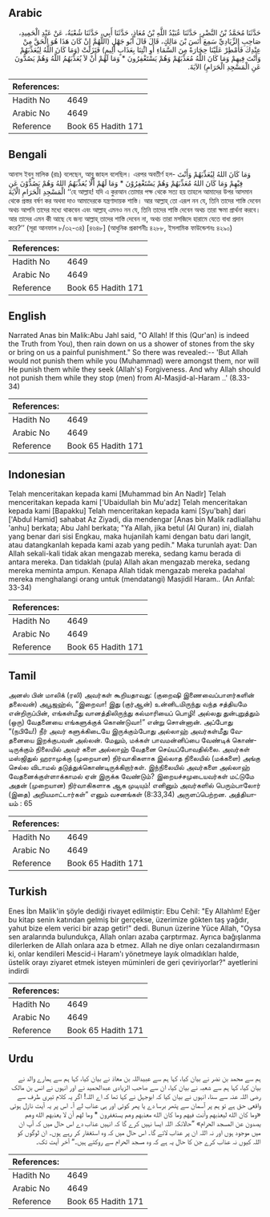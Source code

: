 ## Arabic


<div dir="rtl" lang="ar" style={{fontSize:'larger',backgroundColor:'#f8f9fa',padding:20}}>
حَدَّثَنَا مُحَمَّدُ بْنُ النَّضْرِ، حَدَّثَنَا عُبَيْدُ اللَّهِ بْنُ مُعَاذٍ، حَدَّثَنَا أَبِي، حَدَّثَنَا شُعْبَةُ، عَنْ عَبْدِ الْحَمِيدِ، صَاحِبِ الزِّيَادِيِّ سَمِعَ أَنَسَ بْنَ مَالِكٍ، قَالَ قَالَ أَبُو جَهْلٍ ‏(‏اللَّهُمَّ إِنْ كَانَ هَذَا هُوَ الْحَقَّ مِنْ عِنْدِكَ فَأَمْطِرْ عَلَيْنَا حِجَارَةً مِنَ السَّمَاءِ أَوِ ائْتِنَا بِعَذَابٍ أَلِيمٍ‏)‏ فَنَزَلَتْ ‏(‏وَمَا كَانَ اللَّهُ لِيُعَذِّبَهُمْ وَأَنْتَ فِيهِمْ وَمَا كَانَ اللَّهُ مُعَذِّبَهُمْ وَهُمْ يَسْتَغْفِرُونَ * وَمَا لَهُمْ أَنْ لاَ يُعَذِّبَهُمُ اللَّهُ وَهُمْ يَصُدُّونَ عَنِ الْمَسْجِدِ الْحَرَامِ‏)‏ الآيَةَ‏.‏
</div>
<div style={{backgroundColor:'#f8f9fa',padding:20, marginBottom: 10}}><table> <thead> <tr> <th>References:</th> <th></th> </tr> </thead> <tbody><tr><td>Hadith No</td><td>4649</td></tr><tr><td>Arabic No</td><td>4649</td></tr><tr><td>Reference</td><td>Book 65 Hadith 171</td></tr></tbody></table></div>

## Bengali


<div dir="ltr" lang="bn" style={{fontSize:'larger',backgroundColor:'#f8f9fa',padding:20}}>
আনাস ইবনু মালিক (রাঃ) বলেছেন, আবূ জাহল বলেছিল। এরপর অবতীর্ণ হল- وَمَا كَانَ اللهُ لِيُعَذِّبَهُمْ وَأَنْتَ فِيْهِمْ وَمَا كَانَ اللهُ مُعَذِّبَهُمْ وَهُمْ يَسْتَغْفِرُوْنَ * وَمَا لَهُمْ أَلَّا يُعَذِّبَهُمُ اللهُ وَهُمْ يَصُدُّوْنَ عَنِ الْمَسْجِدِ الْحَرَامِ الْآيَةَ ‘‘হে আল্লাহ! যদি এ কুরআন তোমার পক্ষ থেকে সত্য হয় তাহলে আমাদের উপর আসমান থেকে প্রস্তর বর্ষণ কর অথবা দাও আমাদেরকে যন্ত্রণাদায়ক শাস্তি। আর আল্লাহ্ তো এরূপ নন যে, তিনি তাদের শাস্তি দেবেন অথচ আপনি তাদের মধ্যে থাকবেন এবং আল্লাহ্ এমনও নন যে, তিনি তাদের শাস্তি দেবেন অথচ তারা ক্ষমা প্রার্থনা করবে। আর তাদের এমন কী আছে যে জন্য আল্লাহ্ তাদের শাস্তি দেবেন না, অথচ তারা মসজিদে হারামে যেতে বাধা প্রদান করে?’’ (সূরা আনফাল ৮/৩২-৩৪) [৪৬৪৮] (আধুনিক প্রকাশনীঃ ৪২৮৮, ইসলামিক ফাউন্ডেশনঃ ৪২৯০)
</div>
<div style={{backgroundColor:'#f8f9fa',padding:20, marginBottom: 10}}><table> <thead> <tr> <th>References:</th> <th></th> </tr> </thead> <tbody><tr><td>Hadith No</td><td>4649</td></tr><tr><td>Arabic No</td><td>4649</td></tr><tr><td>Reference</td><td>Book 65 Hadith 171</td></tr></tbody></table></div>

## English


<div dir="ltr" lang="en" style={{fontSize:'larger',backgroundColor:'#f8f9fa',padding:20}}>
Narrated Anas bin Malik:Abu Jahl said, "O Allah! If this (Qur'an) is indeed the Truth from You), then rain down on us a shower of stones from the sky or bring on us a painful punishment." So there was revealed:-- 'But Allah would not punish them while you (Muhammad) were amongst them, nor will He punish them while they seek (Allah's) Forgiveness. And why Allah should not punish them while they stop (men) from Al-Masjid-al-Haram ..' (8.33-34)
</div>
<div style={{backgroundColor:'#f8f9fa',padding:20, marginBottom: 10}}><table> <thead> <tr> <th>References:</th> <th></th> </tr> </thead> <tbody><tr><td>Hadith No</td><td>4649</td></tr><tr><td>Arabic No</td><td>4649</td></tr><tr><td>Reference</td><td>Book 65 Hadith 171</td></tr></tbody></table></div>

## Indonesian


<div dir="ltr" lang="id" style={{fontSize:'larger',backgroundColor:'#f8f9fa',padding:20}}>
Telah menceritakan kepada kami [Muhammad bin An Nadlr] Telah menceritakan kepada kami ['Ubaidullah bin Mu'adz] Telah menceritakan kepada kami [Bapakku] Telah menceritakan kepada kami [Syu'bah] dari ['Abdul Hamid] sahabat Az Ziyadi, dia mendengar [Anas bin Malik radliallahu 'anhu] berkata; Abu Jahl berkata; "Ya Allah, jika betul (Al Quran) ini, dialah yang benar dari sisi Engkau, maka hujanilah kami dengan batu dari langit, atau datangkanlah kepada kami azab yang pedih." Maka turunlah ayat: Dan Allah sekali-kali tidak akan mengazab mereka, sedang kamu berada di antara mereka. Dan tidaklah (pula) Allah akan mengazab mereka, sedang mereka meminta ampun. Kenapa Allah tidak mengazab mereka padahal mereka menghalangi orang untuk (mendatangi) Masjidil Haram.. (An Anfal: 33-34)
</div>
<div style={{backgroundColor:'#f8f9fa',padding:20, marginBottom: 10}}><table> <thead> <tr> <th>References:</th> <th></th> </tr> </thead> <tbody><tr><td>Hadith No</td><td>4649</td></tr><tr><td>Arabic No</td><td>4649</td></tr><tr><td>Reference</td><td>Book 65 Hadith 171</td></tr></tbody></table></div>

## Tamil


<div dir="ltr" lang="ta" style={{fontSize:'larger',backgroundColor:'#f8f9fa',padding:20}}>
அனஸ் பின் மாலிக் (ரலி) அவர்கள் கூறியதாவது: (குறைஷி இணைவைப்பாளர்களின் தலைவன்) அபூஜஹ்ல், “இறைவா! இது (குர்ஆன்) உன்னிடமிருந்து வந்த சத்தியமே என்றிருப்பின், எங்கள்மீது வானத்திலிருந்து கல்மாரியைப் பொழி! அல்லது துன்புறுத்தும் (ஒரு) வேதனையை எங்களுக்குக் கொண்டுவா!” என்று சொன்னான். அப்போது “(நபியே!) நீர் அவர் களுக்கிடையே இருக்கும்போது அல்லாஹ் அவர்கள்மீது வேதனையை இறக்குபவன் அல்லன். மேலும், மக்கள் பாவமன்னிப்பை வேண்டிக் கொண்டிருக்கும் நிலையில் அவர் களை அல்லாஹ் வேதனை செய்யப்போவதில்லை. அவர்கள் மஸ்ஜிதுல் ஹராமுக்கு (முறையான) நிர்வாகிகளாக இல்லாத நிலையில் (மக்களை) அங்கு செல்ல விடாமல் தடுத்துக்கொண்டிருக்கிறார்கள். இந்நிலையில் அவர்களை அல்லாஹ் வேதனைக்குள்ளாக்காமல் ஏன் இருக்க வேண்டும்? இறையச்சமுடையவர்கள் மட்டுமே அதன் (முறையான) நிர்வாகிகளாக ஆக முடியும்! எனினும் அவர்களில் பெரும்பாலோர் (இதை) அறியமாட்டார்கள்” எனும் வசனங்கள் (8:33,34) அருளப்பெற்றன. அத்தியாயம் : 65
</div>
<div style={{backgroundColor:'#f8f9fa',padding:20, marginBottom: 10}}><table> <thead> <tr> <th>References:</th> <th></th> </tr> </thead> <tbody><tr><td>Hadith No</td><td>4649</td></tr><tr><td>Arabic No</td><td>4649</td></tr><tr><td>Reference</td><td>Book 65 Hadith 171</td></tr></tbody></table></div>

## Turkish


<div dir="ltr" lang="tr" style={{fontSize:'larger',backgroundColor:'#f8f9fa',padding:20}}>
Enes İbn Malik'in şöyle dediği rivayet edilmiştir: Ebu Cehil: "Ey Allahlım! Eğer bu kitap senin katından gelmiş bir gerçekse, üzerimize gökten taş yağdır, yahut bize elem verici bir azap getir!" dedi. Bunun üzerine Yüce Allah, "Oysa sen aralarında bulundukça, Allah onları azaba çarptırmaz. Ayrıca bağışlanma dilerlerken de Allah onlara aza b etmez. Allah ne diye onları cezalandırmasın ki, onlar kendileri Mescid-i Haram'ı yönetmeye layık olmadıkları halde, üstelik orayı ziyaret etmek isteyen müminleri de geri çeviriyorlar?" ayetlerini indirdi
</div>
<div style={{backgroundColor:'#f8f9fa',padding:20, marginBottom: 10}}><table> <thead> <tr> <th>References:</th> <th></th> </tr> </thead> <tbody><tr><td>Hadith No</td><td>4649</td></tr><tr><td>Arabic No</td><td>4649</td></tr><tr><td>Reference</td><td>Book 65 Hadith 171</td></tr></tbody></table></div>

## Urdu


<div dir="rtl" lang="ur" style={{fontSize:'larger',backgroundColor:'#f8f9fa',padding:20}}>
ہم سے محمد بن نضر نے بیان کیا، کہا ہم سے عبیداللہ بن معاذ نے بیان کیا، کہا ہم سے ہمارے والد نے بیان کیا، کہا ہم سے شعبہ نے بیان کیا، ان سے صاحب الزیادی عبدالحمید نے اور انہوں نے انس بن مالک رضی اللہ عنہ سے سنا، انہوں نے بیان کیا کہ ابوجہل نے کہا تھا کہ اے اللہ! اگر یہ کلام تیری طرف سے واقعی حق ہے تو ہم پر آسمان سے پتھر برسا دے یا پھر کوئی اور ہی عذاب لے آ۔ اس پر یہ آیت نازل ہوئی «وما كان الله ليعذبهم وأنت فيهم وما كان الله معذبهم وهم يستغفرون * وما لهم أن لا يعذبهم الله وهم يصدون عن المسجد الحرام‏» ”حالانکہ اللہ ایسا نہیں کرے گا کہ انہیں عذاب دے اس حال میں کہ آپ ان میں موجود ہوں اور نہ اللہ ان پر عذاب لائے گا۔ اس حال میں کہ وہ استغفار کر رہے ہوں۔ ان لوگوں کو اللہ کیوں نہ عذاب کرے جن کا حال یہ ہے کہ وہ مسجد الحرام سے روکتے ہیں۔“ آخر آیت تک۔
</div>
<div style={{backgroundColor:'#f8f9fa',padding:20, marginBottom: 10}}><table> <thead> <tr> <th>References:</th> <th></th> </tr> </thead> <tbody><tr><td>Hadith No</td><td>4649</td></tr><tr><td>Arabic No</td><td>4649</td></tr><tr><td>Reference</td><td>Book 65 Hadith 171</td></tr></tbody></table></div>